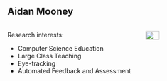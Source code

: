 ## Aidan Mooney

::: columns
::: {.column width="60%"}

Research interests:

-   Computer Science Education 
-   Large Class Teaching 
-   Eye-tracking 
-   Automated Feedback and Assessment


:::

::: {.column width="40%"}

![](https://www.maynoothuniversity.ie/sites/default/files/styles/ratio_2_3/public/assets/images/Computer-Science---Aidan-Mooney---NUI-Maynooth.jpg){.absolute top="150" left="600" width="40%" }

:::
:::

